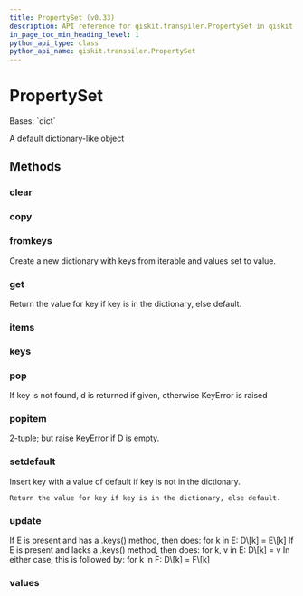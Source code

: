 ```yaml
---
title: PropertySet (v0.33)
description: API reference for qiskit.transpiler.PropertySet in qiskit v0.33
in_page_toc_min_heading_level: 1
python_api_type: class
python_api_name: qiskit.transpiler.PropertySet
---
```


# PropertySet

<Class id="qiskit.transpiler.PropertySet" isDedicatedPage={true} github="https://github.com/qiskit/qiskit/tree/stable/0.19/qiskit/transpiler/propertyset.py" signature="PropertySet" modifiers="class">
  Bases: `dict`

  A default dictionary-like object

  ## Methods

  <span id="qiskit-transpiler-propertyset-clear" />

  ### clear

  <Function id="qiskit.transpiler.PropertySet.clear" signature="PropertySet.clear() → None. Remove all items from D." />

  <span id="qiskit-transpiler-propertyset-copy" />

  ### copy

  <Function id="qiskit.transpiler.PropertySet.copy" signature="PropertySet.copy() → a shallow copy of D" />

  <span id="qiskit-transpiler-propertyset-fromkeys" />

  ### fromkeys

  <Function id="qiskit.transpiler.PropertySet.fromkeys" signature="PropertySet.fromkeys(value=None, /)">
    Create a new dictionary with keys from iterable and values set to value.
  </Function>

  <span id="qiskit-transpiler-propertyset-get" />

  ### get

  <Function id="qiskit.transpiler.PropertySet.get" signature="PropertySet.get(key, default=None, /)">
    Return the value for key if key is in the dictionary, else default.
  </Function>

  <span id="qiskit-transpiler-propertyset-items" />

  ### items

  <Function id="qiskit.transpiler.PropertySet.items" signature="PropertySet.items() → a set-like object providing a view on D’s items" />

  <span id="qiskit-transpiler-propertyset-keys" />

  ### keys

  <Function id="qiskit.transpiler.PropertySet.keys" signature="PropertySet.keys() → a set-like object providing a view on D’s keys" />

  <span id="qiskit-transpiler-propertyset-pop" />

  ### pop

  <Function id="qiskit.transpiler.PropertySet.pop" signature="PropertySet.pop(k[, d]) → v, remove specified key and return the corresponding value.">
    If key is not found, d is returned if given, otherwise KeyError is raised
  </Function>

  <span id="qiskit-transpiler-propertyset-popitem" />

  ### popitem

  <Function id="qiskit.transpiler.PropertySet.popitem" signature="PropertySet.popitem() → (k, v), remove and return some (key, value) pair as a">
    2-tuple; but raise KeyError if D is empty.
  </Function>

  <span id="qiskit-transpiler-propertyset-setdefault" />

  ### setdefault

  <Function id="qiskit.transpiler.PropertySet.setdefault" signature="PropertySet.setdefault(key, default=None, /)">
    Insert key with a value of default if key is not in the dictionary.

    Return the value for key if key is in the dictionary, else default.
  </Function>

  <span id="qiskit-transpiler-propertyset-update" />

  ### update

  <Function id="qiskit.transpiler.PropertySet.update" signature="PropertySet.update([E, ]**F) → None. Update D from dict/iterable E and F.">
    If E is present and has a .keys() method, then does: for k in E: D\[k] = E\[k] If E is present and lacks a .keys() method, then does: for k, v in E: D\[k] = v In either case, this is followed by: for k in F: D\[k] = F\[k]
  </Function>

  <span id="qiskit-transpiler-propertyset-values" />

  ### values

  <Function id="qiskit.transpiler.PropertySet.values" signature="PropertySet.values() → an object providing a view on D’s values" />
</Class>

